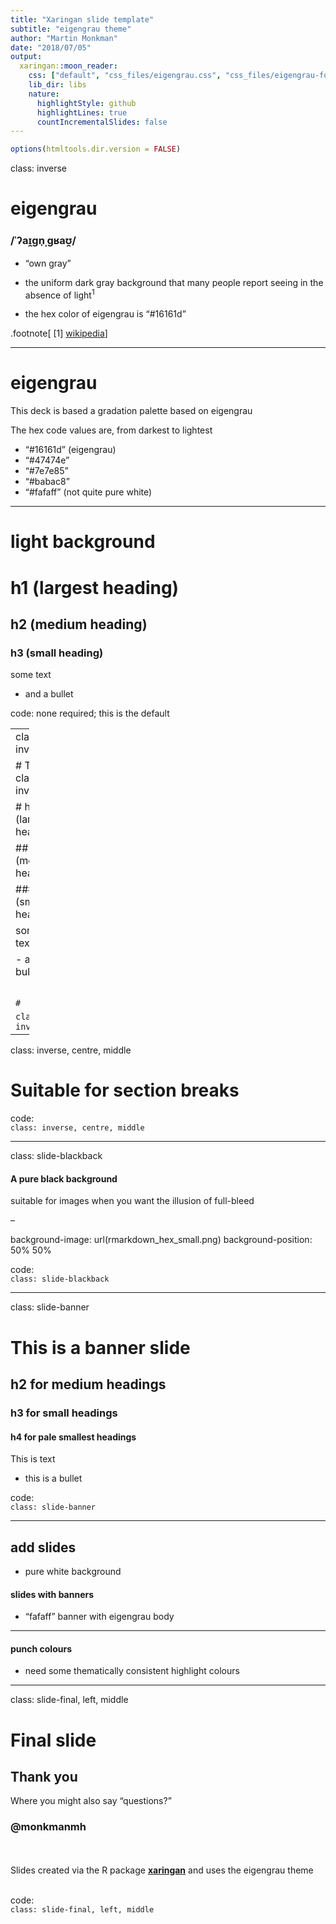 ```yaml
---
title: "Xaringan slide template"
subtitle: "eigengrau theme"
author: "Martin Monkman"
date: "2018/07/05"
output:
  xaringan::moon_reader:
    css: ["default", "css_files/eigengrau.css", "css_files/eigengrau-fonts.css"]    
    lib_dir: libs
    nature:
      highlightStyle: github
      highlightLines: true
      countIncrementalSlides: false
---
```



```r
options(htmltools.dir.version = FALSE)
```

class: inverse

# eigengrau

### /ˈʔaɪ̯gn̩ˌgʁaʊ̯/

- "own gray"

- the uniform dark gray background that many people report seeing in the absence of light<sup>1</sup>

- the hex color of eigengrau is "#16161d"



.footnote[
[1] [wikipedia](https://en.wikipedia.org/wiki/Eigengrau)
]


---


# eigengrau

This deck is based a gradation palette based on eigengrau

The hex code values are, from darkest to lightest

- "#16161d" (eigengrau)
- "#47474e"
- "#7e7e85"
- "#babac8"
- "#fafaff" (not quite pure white)

---

# light background

# h1 (largest heading)

## h2 (medium heading)

### h3 (small heading)

some text

- and a bullet

code: none required; this is the default


---
class: inverse


# This is class: inverse

# h1 (largest heading)

## h2 (medium heading)

### h3 (small heading)

some text

- and a bullet

<BR>

`#`

`class: inverse`


---

class: inverse, centre, middle

# Suitable for section breaks

code:
<BR>
`class: inverse, centre, middle`



---

class: slide-blackback

#### A pure black background

suitable for images when you want the illusion of full-bleed

--

background-image: url(rmarkdown_hex_small.png)
background-position: 50% 50%

code:
<BR>
`class: slide-blackback`

---

class: slide-banner

# This is a banner slide

## h2 for medium headings

### h3 for small headings

#### h4 for pale smallest headings

This is text

- this is a bullet


code:
<BR>
`class: slide-banner`


---

## add slides 

- pure white background

#### slides with banners 


- "fafaff" banner with eigengrau body

---

#### punch colours

- need some thematically consistent highlight colours


---

class: slide-final, left, middle

# Final slide

## Thank you

Where you might also say "questions?"


### @monkmanmh

<BR><BR>
Slides created via the R package [**xaringan**](https://github.com/yihui/xaringan) and uses the eigengrau theme

<BR>
code:
<BR>
`class: slide-final, left, middle`




